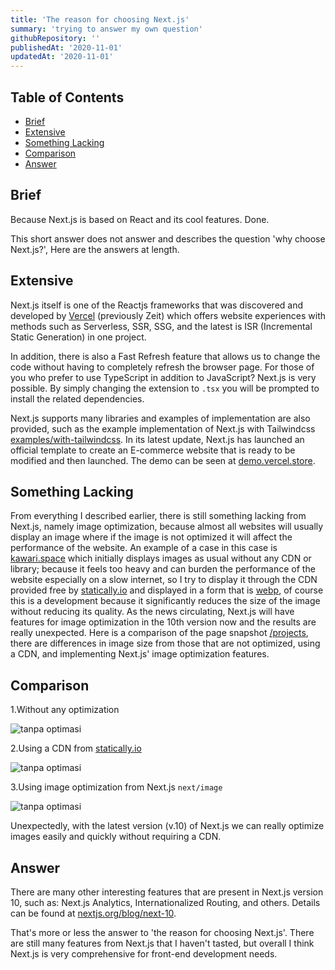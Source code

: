 ```yaml
---
title: 'The reason for choosing Next.js'
summary: 'trying to answer my own question'
githubRepository: ''
publishedAt: '2020-11-01'
updatedAt: '2020-11-01'
---
```


## Table of Contents

- [Brief](#brief)
- [Extensive](#extensive)
- [Something Lacking](#something-lacking)
- [Comparison](#comparison)
- [Answer](#answer)

## Brief

Because Next.js is based on React and its cool features. Done.

This short answer does not answer and describes the question 'why choose Next.js?', Here are the answers at length.

## Extensive

Next.js itself is one of the Reactjs frameworks that was discovered and developed by [Vercel](https://vercel.com?ref=kawari.space) (previously Zeit) which offers website experiences with methods such as Serverless, SSR, SSG, and the latest is ISR (Incremental Static Generation) in one project.

In addition, there is also a Fast Refresh feature that allows us to change the code without having to completely refresh the browser page. For those of you who prefer to use TypeScript in addition to JavaScript? Next.js is very possible. By simply changing the extension to `.tsx` you will be prompted to install the related dependencies.

Next.js supports many libraries and examples of implementation are also provided, such as the example implementation of Next.js with Tailwindcss [examples/with-tailwindcss](https://github.com/vercel/next.js/tree/canary/examples/with-tailwindcss). In its latest update, Next.js has launched an official template to create an E-commerce website that is ready to be modified and then launched. The demo can be seen at [demo.vercel.store](https://demo.vercel.store/).

## Something Lacking

From everything I described earlier, there is still something lacking from Next.js, namely image optimization, because almost all websites will usually display an image where if the image is not optimized it will affect the performance of the website. An example of a case in this case is [kawari.space](https://kawari.space) which initially displays images as usual without any CDN or library; because it feels too heavy and can burden the performance of the website especially on a slow internet, so I try to display it through the CDN provided free by [statically.io](https://statically.io/?ref=kawari.space) and displayed in a form that is [webp](https://developer.mozilla.org/en-US/docs/Glossary/webp), of course this is a development because it significantly reduces the size of the image without reducing its quality.
As the news circulating, Next.js will have features for image optimization in the 10th version now and the results are really unexpected. Here is a comparison of the page snapshot [/projects](https://kawari.space/projects), there are differences in image size from those that are not optimized, using a CDN, and implementing Next.js' image optimization features.

## Comparison

1.Without any optimization

![tanpa optimasi](https://cdn.statically.io/img/kawari.space/f=auto/assets/posts/nextjs-reason/default.png)

2.Using a CDN from [statically.io](https://statically.io/)

![tanpa optimasi](https://cdn.statically.io/img/kawari.space/f=auto/assets/posts/nextjs-reason/statically.png)

3.Using image optimization from Next.js `next/image`

![tanpa optimasi](https://cdn.statically.io/img/kawari.space/f=auto/assets/posts/nextjs-reason/next-image.png)

Unexpectedly, with the latest version (v.10) of Next.js we can really optimize images easily and quickly without requiring a CDN.

## Answer

There are many other interesting features that are present in Next.js version 10, such as: Next.js Analytics, Internationalized Routing, and others. Details can be found at [nextjs.org/blog/next-10](https://nextjs.org/blog/next-10?ref=kawari.space).

That's more or less the answer to 'the reason for choosing Next.js'. There are still many features from Next.js that I haven't tasted, but overall I think Next.js is very comprehensive for front-end development needs.
